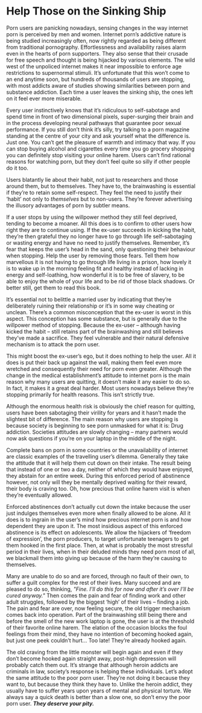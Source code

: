 # Help Those on the Sinking Ship

Porn users are panicking nowadays, sensing changes in the way internet porn is perceived by men and women. Internet porn's addictive nature is being studied increasingly often, now rightly regarded as being different from traditional pornography. Effortlessness and availability raises alarm even in the hearts of porn supporters. They also sense that their crusade for free speech and thought is being hijacked by various elements. The wild west of the unpoliced internet makes it near impossible to enforce age restrictions to supernormal stimuli. It's unfortunate that this won't come to an end anytime soon, but hundreds of thousands of users are stopping, with most addicts aware of studies showing similarities between porn and substance addiction. Each time a user leaves the sinking ship, the ones left on it feel ever more miserable.

Every user instinctively knows that it's ridiculous to self-sabotage and spend time in front of two dimensional pixels, super-surging their brain and in the process developing neural pathways that guarantee poor sexual performance. If you still don't think it's silly, try talking to a porn magazine standing at the centre of your city and ask yourself what the difference is. Just one. You can't get the pleasure of warmth and intimacy that way. If you can stop buying alcohol and cigarettes every time you go grocery shopping you can definitely stop visiting your online harem. Users can't find rational reasons for watching porn, but they don't feel quite so silly if other people do it too.

Users blatantly lie about their habit, not just to researchers and those around them, but to themselves. They have to, the brainwashing is essential if they're to retain some self-respect. They feel the need to justify their 'habit' not only to *themselves* but to non-users. They're forever advertising the illusory advantages of porn by subtler means.

If a user stops by using the willpower method they still feel deprived, tending to become a moaner. All this does is to confirm to other users how right they are to continue using. If the ex-user succeeds in kicking the habit, they're then grateful they no longer have to go through life self-sabotaging or wasting energy and have no need to justify themselves. Remember, it's fear that keeps the user's head in the sand, only questioning their behaviour when stopping. Help the user by removing those fears. Tell them how marvellous it is not having to go through life living in a prison, how lovely it is to wake up in the morning feeling fit and healthy instead of lacking in energy and self-loathing, how wonderful it is to be free of slavery, to be able to enjoy the whole of your life and to be rid of those black shadows. Or better still, get them to read this book.

It's essential not to belittle a married user by indicating that they're deliberately ruining their relationship or it's in some way cheating or unclean. There's a common misconception that the ex-user is worst in this aspect. This conception has some substance, but is generally due to the willpower method of stopping. Because the ex-user -- although having kicked the habit -- still retains part of the brainwashing and still believes they've made a sacrifice. They feel vulnerable and their natural defensive mechanism is to attack the porn user.

This might boost the ex-user's ego, but it does nothing to help the user. All it does is put their back up against the wall, making them feel even more wretched and consequently their need for porn even greater. Although the change in the medical establishment's attitude to internet porn is the main reason why many users are quitting, it doesn't make it any easier to do so. In fact, it makes it a great deal harder. Most users nowadays believe they're stopping primarily for health reasons. This isn't strictly true.

Although the enormous health risk is obviously the chief reason for quitting, users have been sabotaging their virility for years and it hasn't made the slightest bit of difference. The main reason why users are stopping is because society is beginning to see porn unmasked for what it is: Drug addiction. Societies attitudes are slowly changing -- many partners would now ask questions if you're on your laptop in the middle of the night.

Complete bans on porn in some countries or the unavailability of internet are classic examples of the travelling user's dilemma. Generally they take the attitude that it will help them cut down on their intake. The result being that instead of one or two a day, neither of which they would have enjoyed, they abstain for an entire week. During this enforced period of abstinence however, not only will they be mentally deprived waiting for their reward, their body is craving too. Oh, how precious that online harem visit is when they're eventually allowed.

Enforced abstinences don't actually cut down the intake because the user just indulges themselves even more when finally allowed to be alone. All it does is to ingrain in the user's mind how precious internet porn is and how dependent they are upon it. The most insidious aspect of this enforced abstinence is its effect on adolescents. We allow the hijackers of 'freedom of expression', the porn producers, to target unfortunate teenagers to get them hooked in the first place. Then, at what is probably the most stressful period in their lives, when in their deluded minds they need porn most of all, we blackmail them into giving up because of the harm they're causing to themselves.

Many are unable to do so and are forced, through no fault of their own, to suffer a guilt complex for the rest of their lives. Many succeed and are pleased to do so, thinking, *\"Fine. I'll do this for now and after it's over I'll be cured anyway.\"* Then comes the pain and fear of finding work and other adult struggles, followed by the biggest 'high' of their lives -- finding a job. The pain and fear are over, now feeling secure, the old trigger mechanism comes back into operation. Part of the brainwashing still being there and before the smell of the new work laptop is gone, the user is at the threshold of their favorite online harem. The elation of the occasion blocks the foul feelings from their mind, they have no intention of becoming hooked again, but just one peek couldn't hurt\... Too late! They're already hooked again.

The old craving from the little monster will begin again and even if they don't become hooked again straight away, post-high depression will probably catch them out. It's strange that although heroin addicts are criminals in law, society's response is helping these individuals. Let's adopt the same attitude to the poor porn user. They're not doing it because they want to, but because they think they have to. Unlike the heroin addict, they usually have to suffer years upon years of mental and physical torture. We always say a quick death is better than a slow one, so don't envy the poor porn user. ***They deserve your pity.***
